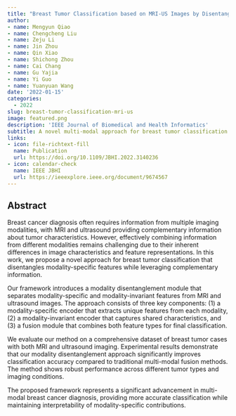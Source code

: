 ```yaml
---
title: "Breast Tumor Classification based on MRI-US Images by Disentangling Modality Features"
author: 
- name: Mengyun Qiao
- name: Chengcheng Liu
- name: Zeju Li
- name: Jin Zhou
- name: Qin Xiao
- name: Shichong Zhou
- name: Cai Chang
- name: Gu Yajia
- name: Yi Guo
- name: Yuanyuan Wang
date: '2022-01-15'
categories:
  - 2022
slug: breast-tumor-classification-mri-us
image: featured.png
description: 'IEEE Journal of Biomedical and Health Informatics'
subtitle: A novel multi-modal approach for breast tumor classification using MRI and ultrasound images with modality feature disentanglement.
links:
- icon: file-richtext-fill
  name: Publication
  url: https://doi.org/10.1109/JBHI.2022.3140236
- icon: calendar-check
  name: IEEE JBHI
  url: https://ieeexplore.ieee.org/document/9674567
---
```


## Abstract

Breast cancer diagnosis often requires information from multiple imaging modalities, with MRI and ultrasound providing complementary information about tumor characteristics. However, effectively combining information from different modalities remains challenging due to their inherent differences in image characteristics and feature representations. In this work, we propose a novel approach for breast tumor classification that disentangles modality-specific features while leveraging complementary information.

Our framework introduces a modality disentanglement module that separates modality-specific and modality-invariant features from MRI and ultrasound images. The approach consists of three key components: (1) a modality-specific encoder that extracts unique features from each modality, (2) a modality-invariant encoder that captures shared characteristics, and (3) a fusion module that combines both feature types for final classification.

We evaluate our method on a comprehensive dataset of breast tumor cases with both MRI and ultrasound imaging. Experimental results demonstrate that our modality disentanglement approach significantly improves classification accuracy compared to traditional multi-modal fusion methods. The method shows robust performance across different tumor types and imaging conditions.

The proposed framework represents a significant advancement in multi-modal breast cancer diagnosis, providing more accurate classification while maintaining interpretability of modality-specific contributions. 